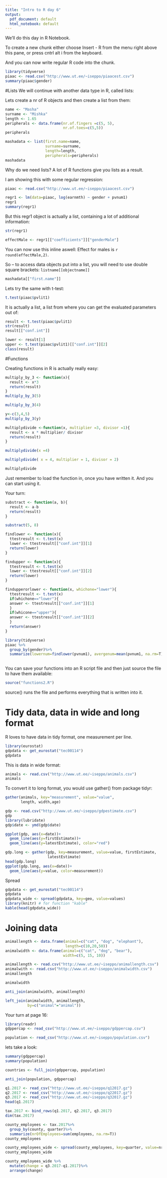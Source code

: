 ```yaml
---
title: "Intro to R day 6"
output:
  pdf_document: default
  html_notebook: default
---
```



We'll do this day in R Notebook. 

To create a new chunk either choose Insert - R from the menu right above this pane, or press cntrl alt i from the keyboard.

And you can now write regular R code into the chunk.
```r
library(tidyverse)
piaac <- read.csv("http://www.ut.ee/~iseppo/piaacest.csv")
summary(piaac$gender)
```


#Lists
We will continue with another data type in R, called lists:

Lets create a nr of R objects and then create a list from them:
```r
name <- "Masha"
surname <- "Mishka"
length <- 1.65
peripherals <- data.frame(nr.of.fingers =c(5, 5),
                          nr.of.toes=c(5,5))
peripherals

mashadata <- list(first.name=name, 
                  surname=surname, 
                  length=length,
                  peripherals=peripherals)
mashadata
``` 

Why do we need lists? A lot of R functions give you lists as a result. 

I am showing this with some regular regression:

```r
piaac <- read.csv("http://www.ut.ee/~iseppo/piaacest.csv")
```


```r
regr1 <- lm(data=piaac, log(earnmth) ~ gender + pvnum1)
regr1
summary(regr1)
```

But this regr1 object is actually a list, containing a lot of additional information:

```r
str(regr1)
```

```r
effectMale <- regr1[["coefficients"]]["genderMale"]
```

You can now use this inline aswell: Effect for males is `r round(effectMale,2)`.

So -- to access data objects put into a list, you will need to use double square brackets: `listname[[objectname]]`

```r
mashadata[["first.name"]]
```

Lets try the same with t-test:

```r
t.test(piaac$pvlit1)
```

It is actually a list, a list from where you can get the evaluated parameters out of:
```r
result <- t.test(piaac$pvlit1)
str(result)
result[["conf.int"]]
```

```r
lower <- result[1]
upper <- t.test(piaac$pvlit1)[["conf.int"]][2]
class(result)
```


#Functions

Creating functions in R is actually really easy:

```r
multiply_by_3 <- function(x){
  result <- x*3
  return(result)
}
multiply_by_3(5)
```

```r
multiply_by_3(4)
```

```r
y<-c(3,4,5)
multiply_by_3(y)
```

```r
multiplydivide <-function(x, multiplier =3, divisor =1){
  result <- x * multiplier/ divisor
  return(result)
}
```

```r
multiplydivide(x =4)
```


```r
multiplydivide( x = 4, multiplier = 1, divisor = 2)
```


```r
multiplydivide
```

Just remember to load the function in, once you have written it. And you can start using it.




Your turn:
```r

substract <- function(a, b){
  result <- a-b
  return(result)
}

substract(5, 8)
```

```r

findlower <- function(x){
  ttestresult <- t.test(x)
  lower <- ttestresult[["conf.int"]][1]
  return(lower)
}

findupper <- function(x){
  ttestresult <- t.test(x)
  lower <- ttestresult[["conf.int"]][2]
  return(lower)
}
```

```r
findupperorlower <- function(x, whichone="lower"){
  ttestresult <- t.test(x)
  if(whichone=="lower"){
  answer <- ttestresult[["conf.int"]][1]
  }
  if(whicone=="upper"){
  answer <- ttestresult[["conf.int"]][2]
  }
  return(answer)
}
```

```r
library(tidyverse)
piaac %>%
  group_by(gender)%>%
  summarize(lowernum=findlower(pvnum1), avergenum=mean(pvnum1, na.rm=T), uppernum=findupper(pvnum1))
  
```


You can save your functions into an R script file and then just source the file to have them available:

```r
source("functions2.R")
```

source() runs the file and performs everything that is written into it. 

# Tidy data, data in wide and long format

R loves to have data in tidy format, one measurement per line.

```r
library(eurostat)
gdpdata <- get_eurostat("tec00114")
gdpdata
```


This is data in wide format:
```r

animals <- read.csv("http://www.ut.ee/~iseppo/animals.csv")
animals
```

To convert it to long format, you would use gather() from package tidyr:

```r
gather(animals, key="measurement", value="value",
       length, width,age)
```

```r
gdp <- read.csv("http://www.ut.ee/~iseppo/gdpestimate.csv")
gdp
library(lubridate)
gdp$date <- ymd(gdp$date)
```

```r
ggplot(gdp, aes(x=date))+
  geom_line(aes(y=firstEstimate))+
  geom_line(aes(y=latestEstimate), color="red")
```

```r
gdp.long <- gather(gdp, key=measurement, value=value, firstEstimate,
                   latestEstimate)
head(gdp.long)
ggplot(gdp.long, aes(x=date))+
  geom_line(aes(y=value, color=measurement))
```

Spread
```r
gdpdata <- get_eurostat("tec00114")
gdpdata
gdpdata_wide <- spread(gdpdata, key=geo, value=values)
library(knitr) # for function "kable"
kable(head(gdpdata_wide))
```

# Joining data

```r
animallength <- data.frame(animal=c("cat", "dog", "elephant"),
                           length=c(10,20,50))
animalwidth <- data.frame(animal=c("cat", "dog", "bear"),
                          width=c(5, 15, 10))

animallength <- read.csv("http://www.ut.ee/~iseppo/animallength.csv")
animalwith <- read.csv("http://www.ut.ee/~iseppo/animalwidth.csv")
animallength
```

```r
animalwidth
```

```r
anti_join(animalwidth, animallength)
```

```r
left_join(animalwidth, animallength,
          by=c("animal"="animal"))
```


Your turn at page 16:
```r
library(readr)
gdppercap <- read_csv("http://www.ut.ee/~iseppo/gdppercap.csv")

population <- read_csv("http://www.ut.ee/~iseppo/population.csv")
```

lets take a look:

```r
summary(gdppercap)
summary(population)
```

```r
countries <- full_join(gdppercap, population)
```

```r
anti_join(population, gdppercap)
```

```r
q1.2017 <- read_csv("http://www.ut.ee/~iseppo/q12017.gz")
q2.2017 <- read_csv("http://www.ut.ee/~iseppo/q22017.gz")
q3.2017 <- read_csv("http://www.ut.ee/~iseppo/q32017.gz")
head(q1.2017)

tax.2017 <- bind_rows(q1.2017, q2.2017, q3.2017)
dim(tax.2017)
```

```r
county_employees <- tax.2017%>%
  group_by(county, quarter)%>%
  summarize(nrOfEmployees=sum(employees, na.rm=T))
county_employees

county_employees_wide <- spread(county_employees, key=quarter, value=nrOfEmployees)
county_employees_wide
```

```r
county_employees_wide %>%
  mutate(change = q3.2017-q1.2017)%>%
  arrange(change)
```



